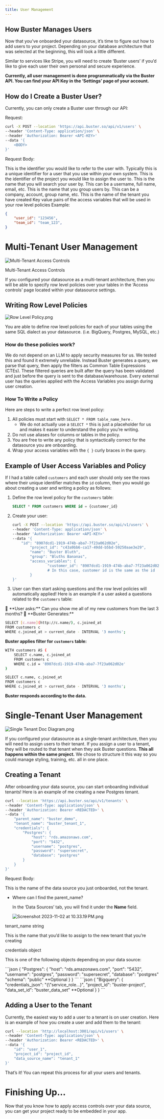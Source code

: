```yaml
---
title: User Management
---
```


## How Buster Manages Users

Now that you’ve onboarded your datasource, it’s time to figure out how to add users to your project.  Depending on your database architecture that was selected at the beginning, this will look a little different.

Similar to services like Stripe, you will need to create ‘Buster users’ if you’d like to give each user their own personal and secure experience.

**Currently, all user management is done programmatically via the Buster API. You can find your API Key in the ‘Settings’ page of your account.**

## How do I Create a Buster User?

Currently, you can only create a Buster user through our API:

Request:

```bash
curl -X POST --location 'https://api.buster.so/api/v1/users' \
--header 'Content-Type: application/json' \
--header 'Authorization: Bearer <API-KEY>'
--data '{
    <BODY>
}'
```

Request Body:

<ResponseField name="id" type="string">
  This is the identifier you would like to refer to the user with.  Typically this is a unique identifier for a user that you use within your own system.
</ResponseField>

<ResponseField name="project_id" type="string">
  This is the identifier of the project you would like to assign the user to.
</ResponseField>

<ResponseField name="name" type="string">
  This is the name that you will search your user by. This can be a username, full name, email, etc.
</ResponseField>

<ResponseField name="group" type="string">
  This is the name that you group users by.  This can be a company, account, group name, etc.
</ResponseField>

<ResponseField name="data_source_name" type="string" optional>
  This is the name of the tenant you have created
</ResponseField>

<ResponseField name="access_variables" type="json" optional>
  Key value pairs of the access variables that will be used in your row level policies
</ResponseField>
Example:

```json
{
	"user_id": "123456",
	"team_id": "team_123",
}
```

# Multi-Tenant User Management

![Multi-Tenant Access Controls](/User-Management/Access_Controls_Location.png)

Multi-Tenant Access Controls

If you configured your datasource as a multi-tenant architecture, then you will be able to specify row level policies over your tables in the ‘Access controls’ page located within your datasource settings.

## Writing Row Level Policies

![Row Level Policy.png](/User-Management/Row_Level_Policy.png)

You are able to define row level policies for each of your tables using the same SQL dialect as your datasource. (i.e. BigQuery, Postgres, MySQL, etc.)

### How do these policies work?

We do not depend on an LLM to apply security measures for us.  We tested this and found it extremely unreliable.  Instead Buster generates a query, we parse that query, then apply the filters as Common Table Expressions (CTEs).  These filtered queries are built after the query has been validated and just before the query is sent to the database/warehouse. Every external user has the queries applied with the Access Variables you assign during user creation.

### How To Write a Policy

 Here are steps to write a perfect row level policy:

1. All policies must start with `SELECT * FROM table_name_here` . 
    - We do not actually use a `SELECT *` this is just a placeholder for us and makes it easier to understand the policy you’re writing.
2. Do not use aliases for columns or tables in the policy.
3. You are free to write any policy that is syntactically correct for the datasource you are onboarding.
4. Wrap your access variables with the `{ }` curly braces in the query.

## Example of User Access Variables and Policy

If I had a table called `customers` and each user should only see the rows where their unique identifier matches the `id` column, then you would go about creating a user and writing a policy as follows:

1. Define the row level policy for the `customers` table:
    
    ```sql
    SELECT * FROM customers WHERE id = {customer_id}
    ```
    
2. Create your user:
    
    ```bash
    curl -X POST --location 'https://api.buster.so/api/v1/users' \
    --header 'Content-Type: application/json' \
    --header 'Authorization: Bearer <API-KEY>'
    --data '{
        "id": "8907dcd1-1919-474b-aba7-7f23a062d02e",
    		"project_id": "c43a9bb6-ca17-49dd-b5bd-59250aae3e29",
    		"name": "Buster Bluth",
    		"group": "Bluths Bananas",
    		"access_variables": {
    				"customer_id": "8907dcd1-1919-474b-aba7-7f23a062d02e"
    				# In this case, customer id is the same as the id
    		}
    }'
    ```
    
3. User can then start asking questions and the row level policies will automatically applied! Here is an example if a user asked a questions related to the `customers` table:

<Note>
👤 **User asks:**
Can you show me all of my new customers from the last 3 months?

</Note>

<Check>
🤖 **Buster Generates:**

```bash
SELECT [c.name](http://c.name/), c.joined_at
FROM customers c
WHERE c.joined_at > current_date - INTERVAL '3 months';
```

**Buster applies filter for `customers` table:**

```bash
WITH customers AS (
	SELECT c.name, c.joined_at
	FROM customers c
	WHERE c.id = '8907dcd1-1919-474b-aba7-7f23a062d02e'
)

SELECT c.name, c.joined_at
FROM customers c
WHERE c.joined_at > current_date - INTERVAL '3 months';
```

**Buster responds according to the data.**

</Check>

# Single-Tenant User Management

![Single Tenant Doc Diagram.png](/User-Management/Single_Tenant_Doc_Diagram.png)

If you configured your datasource as a single-tenant architecture, then you will need to assign users to their tenant.  If you assign a user to a tenant, they will be routed to that tenant when they ask Buster questions.  ****************************This all happens within the same project.**************************** We chose to structure it this way so you could manage styling, training, etc. all in one place.

## Creating a Tenant

After onboarding your data source, you can start onboarding individual tenants! Here is an example of me creating a new Postgres tenant.

```bash
curl --location 'https://api.buster.so/api/v1/tenants' \
--header 'Content-Type: application/json' \
--header 'Authorization: Bearer <REDACTED>' \
--data '{
    "parent_name": "buster_demo",
    "tenant_name": "buster_tenant_1",
    "credentials": {
        "Postgres": {
            "host": "rds.amazonaws.com",
            "port": "5432",
            "username": "postgres",
            "password": "supersecret",
            "database": "postgres"
        }
    }
}'
```

Request Body:

<ResponseField name="parent_name" type="string">
  This is the name of the data source you just onboarded, not the tenant. 
</ResponseField>

- Where can I find the parent_name?
    
    In the ‘Data Sources’ tab, you will find it under the **Name** field.
    
    ![Screenshot 2023-11-02 at 10.33.19 PM.png](/User-Management/Screenshot_2023-11-02_at_10.33.19_PM.png)
    

tenant_name string

This is the name that you’d like to assign to the new tenant that you’re creating

credentials object

This is one of the following objects depending on your data source:

<Accordion title="Postgres">
    ```json
    {
         "Postgres": {
             "host": "rds.amazonaws.com",
             "port": "5432",
             "username": "postgres",
             "password": "supersecret",
             "database": "postgres"
    				 "schema": "public" **Optional
         }
     }
    ```
</Accordion>


<Accordion title="BigQuery">
      ```json
    {
         "Bigquery": {
             "credentials_json": "{\"service_role...}",
             "project_id": "buster-project",
             "data_set_id": "buster_data_set" **Optional
         }
    }
    ```
</Accordion>

## Adding a User to the Tenant

Currently, the easiest way to add a user to a tenant is on user creation.  Here is an example of how you create a user and add them to the tenant:

```bash
curl --location 'http://localhost:3001/api/v1/users' \
--header 'Content-Type: application/json' \
--header 'Authorization: Bearer <REDACTED>' \
--data '{
    "id": "user_1",
    "project_id": "project_id",
    "data_source_name": "tenant_1"
}'
```

That’s it!  You can repeat this process for all your users and tenants.

# Finishing Up…

Now that you know how to apply access controls over your data source, you can get your project ready to be embedded in your app.
